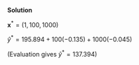 
\color{blue}

**Solution**

$\mathbf{x}^*=(1,100,1000)$

$\hat y^* = 195.894 + 100(-0.135) + 1000(-0.045)$

(Evaluation gives  $\hat y^* = 137.394$)

\color{black}

